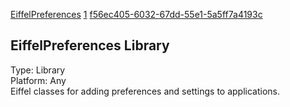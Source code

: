 [[Property:title|EiffelPreferences]]
[[Property:weight|1]]
[[Property:uuid|f56ec405-6032-67dd-55e1-5a5ff7a4193c]]
==EiffelPreferences Library==

Type: Library <br/>
Platform: Any <br/>

Eiffel classes for adding preferences and settings to applications.


